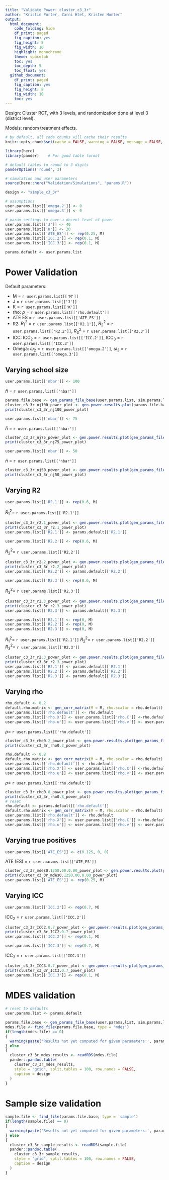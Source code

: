 ```yaml
---
title: "Validate Power: cluster_c3_3r"
author: "Kristin Porter, Zarni Htet, Kristen Hunter"
output:
  html_document:
    code_folding: hide
    df_print: paged
    fig_caption: yes
    fig_height: 8
    fig_width: 10
    highlight: monochrome
    theme: spacelab
    toc: yes
    toc_depth: 5
    toc_float: yes
  github_document:
    df_print: paged
    fig_caption: yes
    fig_height: 8
    fig_width: 10
    toc: yes
---
```


Design: Cluster RCT, with 3 levels, and randomization done at level 3 (district level).

Models: random treatment effects.

```r
# by default, all code chunks will cache their results
knitr::opts_chunk$set(cache = FALSE, warning = FALSE, message = FALSE, echo = FALSE)
```

```r
library(here)
library(pander)    # For good table format

# default tables to round to 3 digits
panderOptions('round', 3)

# simulation and user parameters
source(here::here("Validation/Simulations", "params.R"))
```

```r
design <- "simple_c3_3r"

# assumptions
user.params.list[['omega.2']] <- 0
user.params.list[['omega.3']] <- 0

# param settings to have a decent level of power
user.params.list[['J']] <- 40
user.params.list[['K']] <- 20
user.params.list[['ATE_ES']] <- rep(0.25, M)
user.params.list[['ICC.2']] <- rep(0.1, M)
user.params.list[['ICC.3']] <- rep(0.1, M)

params.default <- user.params.list
```

# Power Validation

Default parameters:

* M = `r user.params.list[['M']]`
* J = `r user.params.list[['J']]`
* K = `r user.params.list[['K']]`
* rho: $\rho$ =  `r user.params.list[['rho.default']]`
* ATE ES = `r user.params.list[['ATE_ES']]`
* R2: $R^2_1$ = `r user.params.list[['R2.1']]`, $R^2_2$ = `r user.params.list[['R2.2']]`, $R^2_3$ = `r user.params.list[['R2.3']]`
* ICC: $\text{ICC}_2$ = `r user.params.list[['ICC.2']]`, $\text{ICC}_3$ = `r user.params.list[['ICC.3']]`
* Omega: $\omega_2$ = `r user.params.list[['omega.2']]`, $\omega_3$ = `r user.params.list[['omega.3']]`

## Varying school size

```r
user.params.list[['nbar']] <- 100
```

$\bar{n}$ = `r user.params.list[['nbar']]`

```r
params.file.base <- gen_params_file_base(user.params.list, sim.params.list, design)
cluster_c3_3r_nj100_power_plot <- gen.power.results.plot(params.file.base, design)
print(cluster_c3_3r_nj100_power_plot)
```

```r
user.params.list[['nbar']] <- 75
```

$\bar{n}$ = `r user.params.list[['nbar']]`

```r
cluster_c3_3r_nj75_power_plot <- gen.power.results.plot(gen_params_file_base(user.params.list, sim.params.list, design), design)
print(cluster_c3_3r_nj75_power_plot)
```

```r
user.params.list[['nbar']] <- 50
```

$\bar{n}$ = `r user.params.list[['nbar']]`

```r
cluster_c3_3r_nj50_power_plot <- gen.power.results.plot(gen_params_file_base(user.params.list, sim.params.list, design), design)
print(cluster_c3_3r_nj50_power_plot)
```


## Varying R2

```r
user.params.list[['R2.1']] <- rep(0.6, M)  
```

$R^2_1 =$ `r user.params.list[['R2.1']]`

```r
cluster_c3_3r_r2.1_power_plot <- gen.power.results.plot(gen_params_file_base(user.params.list, sim.params.list, design), design)
print(cluster_c3_3r_r2.1_power_plot)
user.params.list[['R2.1']] <- params.default[['R2.1']]  
```

```r
user.params.list[['R2.2']] <- rep(0.6, M)  
```

$R^2_2 =$ `r user.params.list[['R2.2']]`

```r
cluster_c3_3r_r2.2_power_plot <- gen.power.results.plot(gen_params_file_base(user.params.list, sim.params.list, design), design)
print(cluster_c3_3r_r2.2_power_plot)
user.params.list[['R2.2']] <- params.default[['R2.2']]  
```

```r
user.params.list[['R2.3']] <- rep(0.6, M)  
```

$R^2_3 =$ `r user.params.list[['R2.3']]`

```r
cluster_c3_3r_r2.3_power_plot <- gen.power.results.plot(gen_params_file_base(user.params.list, sim.params.list, design), design)
print(cluster_c3_3r_r2.3_power_plot)
user.params.list[['R2.3']] <- params.default[['R2.3']]  
```

```r
user.params.list[['R2.1']] <- rep(0, M)  
user.params.list[['R2.2']] <- rep(0, M)  
user.params.list[['R2.3']] <- rep(0, M)  
```

$R^2_1 =$ `r user.params.list[['R2.1']]`
$R^2_2 =$ `r user.params.list[['R2.2']]`
$R^2_3 =$ `r user.params.list[['R2.3']]`

```r
cluster_c3_3r_r2.3_power_plot <- gen.power.results.plot(gen_params_file_base(user.params.list, sim.params.list, design), design)
print(cluster_c3_3r_r2.3_power_plot)
user.params.list[['R2.1']] <- params.default[['R2.1']]  
user.params.list[['R2.2']] <- params.default[['R2.2']]  
user.params.list[['R2.3']] <- params.default[['R2.3']]  
```


## Varying rho

```r
rho.default <- 0.2
default.rho.matrix <- gen_corr_matrix(M = M, rho.scalar = rho.default)
user.params.list[['rho.default']] <- rho.default
user.params.list[['rho.X']] <- user.params.list[['rho.C']] <-rho.default
user.params.list[['rho.u']] <- user.params.list[['rho.v']] <- user.params.list[['rho.r']] <- rho.default
```

$\rho =$ `r user.params.list[['rho.default']]`

```r
cluster_c3_3r_rho0.2_power_plot <- gen.power.results.plot(gen_params_file_base(user.params.list, sim.params.list, design), design)
print(cluster_c3_3r_rho0.2_power_plot)
```

```r
rho.default <- 0.8
default.rho.matrix <- gen_corr_matrix(M = M, rho.scalar = rho.default)
user.params.list[['rho.default']] <- rho.default
user.params.list[['rho.X']] <- user.params.list[['rho.C']] <-rho.default
user.params.list[['rho.u']] <- user.params.list[['rho.v']] <- user.params.list[['rho.r']] <-rho.default
```

$\rho =$ `r user.params.list[['rho.default']]`

```r
cluster_c3_3r_rho0.8_power_plot <- gen.power.results.plot(gen_params_file_base(user.params.list, sim.params.list, design), design)
print(cluster_c3_3r_rho0.8_power_plot)
# reset
rho.default <- params.default[['rho.default']]
default.rho.matrix <- gen_corr_matrix(M = M, rho.scalar = rho.default)
user.params.list[['rho.default']] <- rho.default
user.params.list[['rho.X']] <- user.params.list[['rho.C']] <-rho.default
user.params.list[['rho.u']] <- user.params.list[['rho.v']] <- user.params.list[['rho.r']] <-rho.default
```


## Varying true positives

```r
user.params.list[['ATE_ES']] <- c(0.125, 0, 0)
```

ATE (ES) = `r user.params.list[['ATE_ES']]`

```r
cluster_c3_3r_mdes0.1250.00.0.00_power_plot <- gen.power.results.plot(gen_params_file_base(user.params.list, sim.params.list, design), design)
print(cluster_c3_3r_mdes0.1250.00.0.00_power_plot)
user.params.list[['ATE_ES']] <- rep(0.25, M)
```

## Varying ICC

```r
user.params.list[['ICC.2']] <- rep(0.7, M)
```

$\text{ICC}_2$ = `r user.params.list[['ICC.2']]`

```r
cluster_c3_3r_ICC2.0.7_power_plot <- gen.power.results.plot(gen_params_file_base(user.params.list, sim.params.list, design), design)
print(cluster_c3_3r_ICC2.0.7_power_plot)
user.params.list[['ICC.2']] <- rep(0.1, M)
```

```r
user.params.list[['ICC.3']] <- rep(0.7, M)
```

$\text{ICC}_3$ = `r user.params.list[['ICC.3']]`

```r
cluster_c3_3r_ICC3.0.7_power_plot <- gen.power.results.plot(gen_params_file_base(user.params.list, sim.params.list, design), design)
print(cluster_c3_3r_ICC3.0.7_power_plot)
user.params.list[['ICC.3']] <- rep(0.1, M)
```

# MDES validation

```r
# reset to defaults
user.params.list <- params.default 
```

```r
params.file.base <- gen_params_file_base(user.params.list, sim.params.list, design)
mdes.file <- find_file(params.file.base, type = 'mdes')
if(length(mdes.file) == 0)
{
  warning(paste('Results not yet computed for given parameters:', params.file.base))
} else
{
  cluster_c3_3r_mdes_results <- readRDS(mdes.file)
  pander::pandoc.table(
    cluster_c3_3r_mdes_results,
    style = "grid", split.tables = 100, row.names = FALSE, 
    caption = design
  )
}
```

# Sample size validation

```r
sample.file <- find_file(params.file.base, type = 'sample')
if(length(sample.file) == 0)
{
  warning(paste('Results not yet computed for given parameters:', params.file.base))
} else
{
  cluster_c3_3r_sample_results <- readRDS(sample.file)
  pander::pandoc.table(
    cluster_c3_3r_sample_results,
    style = "grid", split.tables = 100, row.names = FALSE,
    caption = design
  )
}
```